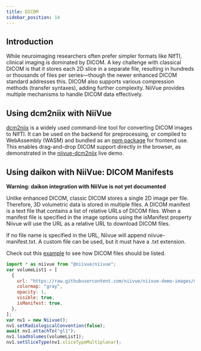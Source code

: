```yaml
---
title: DICOM
sidebar_position: 14
---
```


## Introduction

While neuroimaging researchers often prefer simpler formats like NIfTI, clinical imaging is dominated by DICOM. A key challenge with classical DICOM is that it stores each 2D slice in a separate file, resulting in hundreds or thousands of files per series—though the newer enhanced DICOM standard addresses this. DICOM also supports various compression methods (transfer syntaxes), adding further complexity. NiiVue provides multiple mechanisms to handle DICOM data effectively.

## Using dcm2niix with NiiVue

[dcm2niix](https://github.com/rordenlab/dcm2niix) is a widely used command-line tool for converting DICOM images to NIfTI. It can be used on the backend for preprocessing, or compiled to WebAssembly (WASM) and bundled as an [npm package](https://www.npmjs.com/package/@niivue/dcm2niix) for frontend use. This enables drag-and-drop DICOM support directly in the browser, as demonstrated in the [niivue-dcm2niix](https://github.com/niivue/niivue-dcm2niix) live demo.

## Using daikon with NiiVue: DICOM Manifests

**Warning: daikon integration with NiiVue is not yet documented**

Unlike enhanced DICOM, classic DICOM stores a single 2D image per file. Therefore, 3D volumetric data is stored in multiple files. A DICOM manifest is a text file that contains a list of relative URLs of DICOM files. When a manifest file is specified in the image options using the isManifest property Niivue will use the URL as a relative URL to download DICOM files.

If no file name is specified in the URL, Niivue will append niivue-manifest.txt. A custom file can be used, but it must have a .txt extension.

Check out this [example](https://github.com/niivue/niivue-demo-images/blob/main/dicom/niivue-manifest.txt) to see how DICOM files should be listed.

```javascript
import * as niivue from "@niivue/niivue";
var volumeList1 = [
  {
    url: "https://raw.githubusercontent.com/niivue/niivue-demo-images/main/dicom/niivue-manifest.txt",
    colormap: "gray",
    opacity: 1,
    visible: true,
    isManifest: true,
  },
];
var nv1 = new Niivue();
nv1.setRadiologicalConvention(false);
await nv1.attachTo("gl1");
nv1.loadVolumes(volumeList1);
nv1.setSliceType(nv1.sliceTypeMultiplanar);
```
